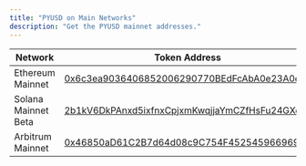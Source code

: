 ```yaml
---
title: "PYUSD on Main Networks"
description: "Get the PYUSD mainnet addresses."
---
```



<MainnetWarning />

| Network             | Token Address                                                                                                                                                   |
| ------------------- | --------------------------------------------------------------------------------------------------------------------------------------------------------------- |
| Ethereum Mainnet    | [0x6c3ea9036406852006290770BEdFcAbA0e23A0e8](https://etherscan.io/token/0x6c3ea9036406852006290770bedfcaba0e23a0e8)                                             |
| Solana Mainnet Beta | [2b1kV6DkPAnxd5ixfnxCpjxmKwqjjaYmCZfHsFu24GXo](https://solscan.io/token/2b1kV6DkPAnxd5ixfnxCpjxmKwqjjaYmCZfHsFu24GXo)                                           |
| Arbitrum Mainnet    | [0x46850aD61C2B7d64d08c9C754F45254596696984](https://arbiscan.io/token/0x46850ad61c2b7d64d08c9c754f45254596696984?a=0x6adb3bab5730852eb53987ea89d8e8f16393c200) |